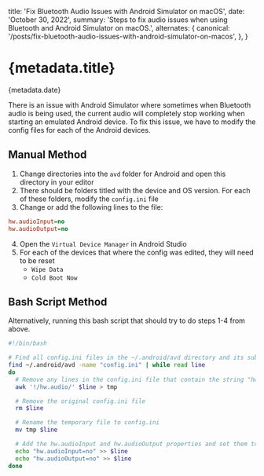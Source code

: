 
  title: 'Fix Bluetooth Audio Issues with Android Simulator on macOS',
  date: 'October 30, 2022',
  summary:
    'Steps to fix audio issues when using Bluetooth and Android Simulator on macOS.',
  alternates: {
    canonical:
      '/posts/fix-bluetooth-audio-issues-with-android-simulator-on-macos',
  },
}

# {metadata.title}

<Date>{metadata.date}</Date>

There is an issue with Android Simulator where sometimes when Bluetooth audio is being used, the current audio will completely stop working when starting an emulated Android device. To fix this issue, we have to modify the config files for each of the Android devices.

## Manual Method

1. Change directories into the `avd` folder for Android and open this directory in your editor
2. There should be folders titled with the device and OS version. For each of these folders, modify the `config.ini` file
3. Change or add the following lines to the file:

```ini
hw.audioInput=no
hw.audioOutput=no
```

4. Open the `Virtual Device Manager` in Android Studio
5. For each of the devices that where the config was edited, they will need to be reset
   - `Wipe Data`
   - `Cold Boot Now`

## Bash Script Method

Alternatively, running this bash script that should try to do steps 1-4 from above.

```bash
#!/bin/bash

# Find all config.ini files in the ~/.android/avd directory and its subdirectories
find ~/.android/avd -name "config.ini" | while read line
do
  # Remove any lines in the config.ini file that contain the string "hw.audio" and save to a temporary file
  awk '!/hw.audio/' $line > tmp

  # Remove the original config.ini file
  rm $line

  # Rename the temporary file to config.ini
  mv tmp $line

  # Add the hw.audioInput and hw.audioOutput properties and set them to "no"
  echo "hw.audioInput=no" >> $line
  echo "hw.audioOutput=no" >> $line
done
```
